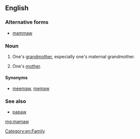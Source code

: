 ==English==

===Alternative forms===
* [[mammaw]]

===Noun===
{{en-noun}}

# {{context|US|dialect|Southern US|lang=en}} One's [[grandmother]], especially one's maternal grandmother.
# {{context|US|dialect|Southern US|less commonly|lang=en}} One's [[mother]].

====Synonyms====
* [[meemaw]], [[memaw]]

===See also===
* [[papaw]]

[[Category:en:Family]]

[[mg:mamaw]]